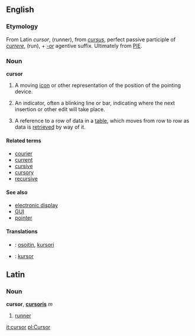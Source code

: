 ==English==

===Etymology===
From Latin ''cursor'', (runner), from ''[[cursus]]'', perfect passive participle of ''[[currere]]'', (run), + ''[[-or]]'' agentive suffix.  Ultimately from [[PIE]].

=== Noun ===
'''cursor'''

# {{gui}} A moving [[icon]] or other representation of the position of the pointing device.
# {{wordproccessing}} An indicator, often a blinking line or bar, indicating where the next insertion or other edit will take place.
# {{databases}} A reference to a row of data in a [[table]], which moves from row to row as data is [[retrieve]]d by way of it.

====Related terms====
*[[courier]]
*[[current]]
*[[cursive]]
*[[cursory]]
*[[recursive]]

==== See also ====
*[[electronic display]]
*[[GUI]]
*[[pointer]]

==== Translations ====
*{{msg:fi}}: [[osoitin]], [[kursori]]
*{{msg:pl}}: [[kursor]]

==Latin==

===Noun===
'''cursor''', '''[[cursoris]]''' ''m''

# [[runner]]

[[it:cursor]]
[[pl:Cursor]]